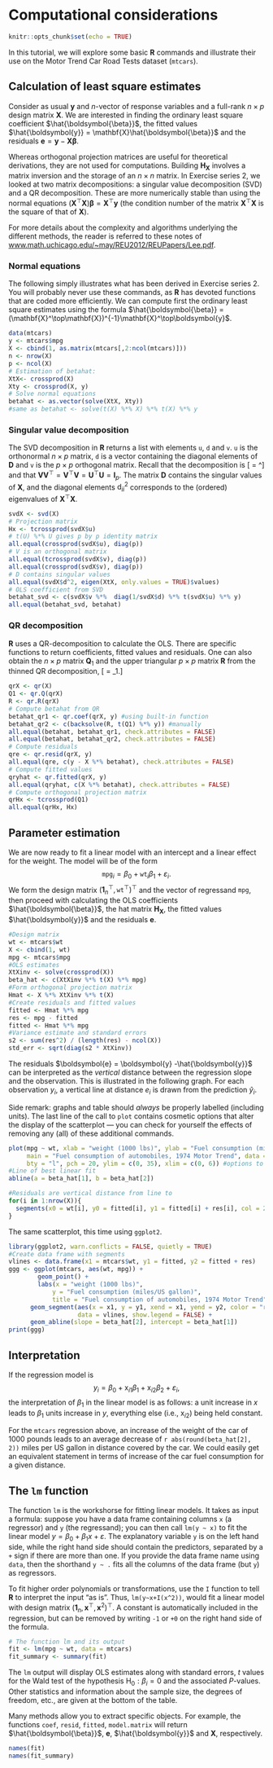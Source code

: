 # Computational considerations

```r
knitr::opts_chunk$set(echo = TRUE)
```
In this tutorial, we will explore some basic **R** commands and illustrate their use on the Motor Trend Car Road Tests dataset (`mtcars`).


## Calculation of least square estimates
Consider as usual $\boldsymbol{y}$ and $n$-vector of response variables and a full-rank $n \times p$ design matrix $\mathbf{X}$. We are interested in finding the ordinary least square coefficient $\hat{\boldsymbol{\beta}}$, the fitted values $\hat{\boldsymbol{y}} =  \mathbf{X}\hat{\boldsymbol{\beta}}$ and the residuals $\boldsymbol{e} = \boldsymbol{y} - \mathbf{X}\boldsymbol{\beta}$.

Whereas orthogonal projection matrices are useful for theoretical derivations, they are not used for computations. Building $\mathbf{H}_{\mathbf{X}}$ involves a matrix inversion and the storage of an $n \times n$ matrix. In Exercise series 2, we looked at two matrix decompositions: a singular value decomposition (SVD) and a QR decomposition. These are more numerically stable than using the normal equations $(\mathbf{X}^\top\mathbf{X})\boldsymbol{\beta} = \mathbf{X}^\top\boldsymbol{y}$ (the condition number of the matrix $\mathbf{X}^\top\mathbf{X}$ is the square of that of $\mathbf{X}$). 


For more details about the complexity and algorithms underlying the different methods, the reader is referred to these notes of [www.math.uchicago.edu/~may/REU2012/REUPapers/Lee.pdf](Lee).

### Normal equations
The following simply illustrates what has been derived in Exercise series 2. You will probably never use these commands, as **R** has devoted functions that are coded more efficiently. 
We can compute first the ordinary least square estimates using the formula $\hat{\boldsymbol{\beta}} = (\mathbf{X}^\top\mathbf{X})^{-1}\mathbf{X}^\top\boldsymbol{y}$.

```r
data(mtcars)
y <- mtcars$mpg
X <- cbind(1, as.matrix(mtcars[,2:ncol(mtcars)]))
n <- nrow(X)
p <- ncol(X)
# Estimation of betahat:
XtX<- crossprod(X)
Xty <- crossprod(X, y)
# Solve normal equations
betahat <- as.vector(solve(XtX, Xty))
#same as betahat <- solve(t(X) %*% X) %*% t(X) %*% y
```

### Singular value decomposition 
The SVD decomposition in **R** returns a list with elements `u`, `d` and `v`. `u` is the orthonormal $n \times p$ matrix, `d` is a vector containing the diagonal elements of $\mathbf{D}$ and `v` is the $p \times p$ orthogonal matrix. Recall that the decomposition is 
\[\mathbf{X} = \mathbf{UDV}^\top\]
and that $\mathbf{VV}^\top= \mathbf{V}^\top\mathbf{V}=\mathbf{U}^\top\mathbf{U}=\mathbf{I}_p$. The matrix $\mathbf{D}$ contains the singular values of $\mathbf{X}$, and the diagonal elements $\mathrm{d}_{ii}^2$ corresponds to the (ordered) eigenvalues of $\mathbf{X}^\top\mathbf{X}$.

```r
svdX <- svd(X)
# Projection matrix
Hx <- tcrossprod(svdX$u)
# t(U) %*% U gives p by p identity matrix
all.equal(crossprod(svdX$u), diag(p))
# V is an orthogonal matrix
all.equal(tcrossprod(svdX$v), diag(p))
all.equal(crossprod(svdX$v), diag(p))
# D contains singular values
all.equal(svdX$d^2, eigen(XtX, only.values = TRUE)$values)
# OLS coefficient from SVD
betahat_svd <- c(svdX$v %*%  diag(1/svdX$d) %*% t(svdX$u) %*% y)
all.equal(betahat_svd, betahat)
```


### QR decomposition
**R** uses a QR-decomposition to calculate the OLS. There are specific functions to return coefficients, fitted values and residuals. One can also obtain the $n \times p$ matrix $\mathbf{Q}_1$ and the upper triangular $p \times p$ matrix $\mathbf{R}$ from the thinned QR decomposition, 
\[\mathbf{X} = \mathbf{Q}_1\mathbf{R}.\]

```r
qrX <- qr(X)
Q1 <- qr.Q(qrX)
R <- qr.R(qrX)
# Compute betahat from QR
betahat_qr1 <- qr.coef(qrX, y) #using built-in function
betahat_qr2 <- c(backsolve(R, t(Q1) %*% y)) #manually
all.equal(betahat, betahat_qr1, check.attributes = FALSE)
all.equal(betahat, betahat_qr2, check.attributes = FALSE)
# Compute residuals
qre <- qr.resid(qrX, y)
all.equal(qre, c(y - X %*% betahat), check.attributes = FALSE)
# Compute fitted values
qryhat <- qr.fitted(qrX, y)
all.equal(qryhat, c(X %*% betahat), check.attributes = FALSE)
# Compute orthogonal projection matrix
qrHx <- tcrossprod(Q1)
all.equal(qrHx, Hx)
```



## Parameter estimation

We are now ready to fit a linear model with an intercept and a linear effect for the weight. The model will be of the form 
$$ \texttt{mpg}_i = \beta_0 + \texttt{wt}_i\beta_1 +\varepsilon_i.$$
We form the design matrix $(\boldsymbol{1}_n^\top, \texttt{wt}^\top)^\top$ and the vector of regressand $\texttt{mpg}$, then proceed with calculating the OLS coefficients $\hat{\boldsymbol{\beta}}$, the hat matrix $\mathbf{H}_{\mathbf{X}}$, the fitted values $\hat{\boldsymbol{y}}$ and the residuals $\boldsymbol{e}$.

```r
#Design matrix
wt <- mtcars$wt
X <- cbind(1, wt)
mpg <- mtcars$mpg
#OLS estimates
XtXinv <- solve(crossprod(X))
beta_hat <- c(XtXinv %*% t(X) %*% mpg)
#Form orthogonal projection matrix
Hmat <- X %*% XtXinv %*% t(X)
#Create residuals and fitted values
fitted <- Hmat %*% mpg
res <- mpg - fitted
fitted <- Hmat %*% mpg
#Variance estimate and standard errors
s2 <- sum(res^2) / (length(res) - ncol(X))
std_err <- sqrt(diag(s2 * XtXinv))
```

The residuals $\boldsymbol{e} = \boldsymbol{y} -\hat{\boldsymbol{y}}$ can be interpreted as the *vertical* distance between the regression slope and the observation. This is illustrated in the following graph. For each observation $y_i$, a vertical line at distance $e_i$ is drawn from the prediction $\hat{y}_i$. 

Side remark: graphs and table should *always* be properly labelled (including units). The last line of the call to `plot` contains cosmetic options that alter the display of the scatterplot --- you can check for yourself the effects of removing any (all) of these additional commands.

```r
plot(mpg ~ wt, xlab = "weight (1000 lbs)", ylab = "Fuel consumption (miles/US gallon)", 
     main = "Fuel consumption of automobiles, 1974 Motor Trend", data = mtcars,
     bty = "l", pch = 20, ylim = c(0, 35), xlim = c(0, 6)) #options to tweak the display
#Line of best linear fit
abline(a = beta_hat[1], b = beta_hat[2])

#Residuals are vertical distance from line to 
for(i in 1:nrow(X)){
  segments(x0 = wt[i], y0 = fitted[i], y1 = fitted[i] + res[i], col = 2)
}
```

The same scatterplot, this time using `ggplot2`.

```r
library(ggplot2, warn.conflicts = FALSE, quietly = TRUE)
#Create data frame with segments
vlines <- data.frame(x1 = mtcars$wt, y1 = fitted, y2 = fitted + res)
ggg <- ggplot(mtcars, aes(wt, mpg)) + 
        geom_point() + 
        labs(x = "weight (1000 lbs)", 
            y = "Fuel consumption (miles/US gallon)", 
            title = "Fuel consumption of automobiles, 1974 Motor Trend") +
      geom_segment(aes(x = x1, y = y1, xend = x1, yend = y2, color = "red"), 
                   data = vlines, show.legend = FALSE) + 
      geom_abline(slope = beta_hat[2], intercept = beta_hat[1])
print(ggg)
```

## Interpretation

If the regression model is 
$$y_i = \beta_0 + \mathrm{x}_{i1}\beta_1 + \mathrm{x}_{i2}\beta_2 + \varepsilon_i,$$ the interpretation of $\beta_1$ in the linear model is as follows: a unit increase in $x$ leads to $\beta_1$ units increase in $y$, everything else (i.e., $\mathrm{x}_{i2}$) being held constant. 

For the `mtcars` regression above, an increase of the weight of the car of 1000 pounds leads to an average decrease of `r abs(round(beta_hat[2], 2))` miles per US gallon in distance covered by the car. We could easily get an equivalent statement in terms of increase of the car fuel consumption for a given distance.

## The `lm` function 

The function `lm` is the workshorse for fitting linear models. It takes as input a formula: suppose you have a data frame containing columns `x` (a regressor) and `y` (the regressand); you can then call `lm(y ~ x)` to fit the linear model $y = \beta_0 + \beta_1x + \varepsilon$. The explanatory variable `y` is on the left hand side,
while the right hand side should contain the predictors, separated by a `+` sign if there are more than one.
If you provide the data frame name using `data`, then the shorthand `y ~ .` fits all the columns of the data frame  (but `y`) as regressors.

To fit higher order polynomials or transformations, use the `I` function to tell **R** to interpret the input "as is". 
Thus, `lm(y~x+I(x^2))`, would fit a linear model with design matrix $(\boldsymbol{1}_n, \mathbf{x}^\top, \mathbf{x}^2)^\top$. A constant is automatically included in the regression, but can be removed by writing `-1` or `+0` on the right hand side of the formula.

```r
# The function lm and its output
fit <- lm(mpg ~ wt, data = mtcars)
fit_summary <- summary(fit)
```

The `lm` output will display OLS estimates along with standard errors, $t$ values for the Wald test of the hypothesis $\mathrm{H}_0: \beta_i=0$ and the associated $P$-values. Other statistics and information about the sample size, the degrees of freedom, etc., are given at the bottom of the table.

Many methods allow you to extract specific objects. For example, the functions `coef`, `resid`, `fitted`, `model.matrix` will return $\hat{\boldsymbol{\beta}}$, $\boldsymbol{e}$, $\hat{\boldsymbol{y}}$ and $\mathbf{X}$, respectively.

```r
names(fit)
names(fit_summary)
```

